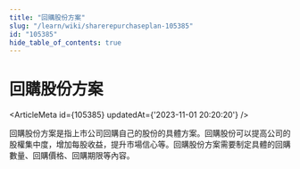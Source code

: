 ```yaml
---
title: "回購股份方案"
slug: "/learn/wiki/sharerepurchaseplan-105385"
id: "105385"
hide_table_of_contents: true
---
```



# 回購股份方案

<ArticleMeta id={105385} updatedAt={'2023-11-01 20:20:20'} />
<div className='border-solid border-b border-t-0 my-4 border-[var(--ifm-color-gray-300)]' />

回購股份方案是指上市公司回購自己的股份的具體方案。回購股份可以提高公司的股權集中度，增加每股收益，提升市場信心等。回購股份方案需要制定具體的回購數量、回購價格、回購期限等內容。

